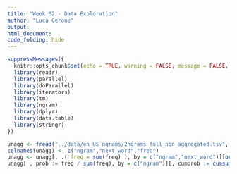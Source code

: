 ```yaml
---
title: "Week 02 - Data Exploration"
author: "Luca Cerone"
output: 
html_document:
code_folding: hide
---
```


```r
suppressMessages({
  knitr::opts_chunk$set(echo = TRUE, warning = FALSE, message = FALSE, error = FALSE)
  library(readr)
  library(parallel)
  library(doParallel)
  library(iterators)
  library(tm)
  library(ngram)
  library(dplyr)
  library(data.table)
  library(stringr)
})
```

```r
unagg <- fread("../data/en_US_ngrams/2ngrams_full_non_aggregated.tsv", sep = "\t")
colnames(unagg) <- c("ngram","next_word","freq")
unagg <- unagg[, .( freq = sum(freq) ), by = c("ngram","next_word")][order(ngram, -freq)]
unagg[ , prob := freq / sum(freq), by = c("ngram")][, cumprob := cumsum(prob), by = "ngram"] 
```
